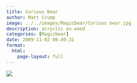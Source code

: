 ```yaml
---
title: Curious Bear
author: Matt Crump
image: ../../images/Magicbear/Curious bear.jpg
description: acryclic on wood
categories: [Magicbear]
date: 2009-11-02 06:49:31
format:
  html:
    page-layout: full
---
```


![](../../images/Magicbear/Curious bear.jpg)

